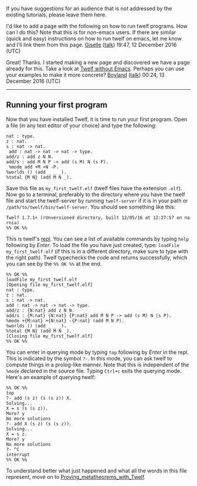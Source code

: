If you have suggestions for an audience that is not addressed by the existing tutorials, please leave them here.

I'd like to add a page with the following on how to run twelf programs. How can I do this? Note that this is for non-emacs users. If there are similar (quick and easy) instructions on how to run twelf on emacs, let me know and I'll link them from this page. [[User:Giselle|Giselle]] ([[User talk:Giselle|talk]]) 19:47, 12 December 2016 (UTC)

Great!  Thanks.  I started making a new page and discovered we have a page already for this.
Take a look at [[Twelf without Emacs]].  Perhaps you can use your examples to make it
more concrete? [[User:Boyland|Boyland]] ([[User talk:Boyland|talk]]) 00:24, 13 December 2016 (UTC)

----

== Running your first program ==

Now that you have installed Twelf, it is time to run your first program. Open a file (in any text editor of your choice) and type the following:

 nat : type.
 z : nat.
 s : nat -> nat. <br>
 add : nat -> nat -> nat -> type.
 add/z : add z N N.
 add/s : add M N P -> add (s M) N (s P). <br>
 %mode add +M +N -P.
 %worlds () (add _ _ _).
 %total {M N} (add M N _).

Save this file as <code>my_first_twelf.elf</code> (twelf files have the extension <code>.elf</code>). Now go to a terminal, preferably to the directory where you have the twelf file and start the twelf-server by running <code>twelf-server</code> if it is in your path or <code>/path/to/twelf/bin/twelf-server</code>. You should see something like this:

 Twelf 1.7.1+ (rUnversioned directory, built 12/05/16 at 12:27:57 on narnia)
 %% OK %%

This is twelf's [https://en.wikipedia.org/wiki/Read%E2%80%93eval%E2%80%93print_loop repl]. You can see a list of available commands by typing <code>help</code> following by ''Enter''. To load the file you have just created, type: <code>loadFile my_first_twelf.elf</code> (if this is in a different directory, make sure to type with the right path). Twelf typechecks the code and returns successfully, which you can see by the <code>%% OK %%</code> at the end.

 %% OK %%
 loadFile my_first_twelf.elf
 [Opening file my_first_twelf.elf]
 nat : type.
 z : nat.
 s : nat -> nat.
 add : nat -> nat -> nat -> type.
 add/z : {N:nat} add z N N.
 add/s : {M:nat} {N:nat} {P:nat} add M N P -> add (s M) N (s P).
 %mode +{M:nat} +{N:nat} -{P:nat} (add M N P).
 %worlds () (add _ _ _).
 %total {M N} (add M N _).
 [Closing file my_first_twelf.elf]
 %% OK %%

You can enter in querying mode by typing <code>top</code> following by ''Enter'' in the repl. This is indicated by the symbol <code>?-</code>. In this mode, you can ask twelf to compute things in a prolog-like manner. Note that this is independent of the <code>%mode</code> declared in the source file. Typing <code>Ctrl+c</code> exits the querying mode. Here's an example of querying twelf:

 %% OK %%
 top
 ?- add (s z) (s (s z)) X.
 Solving...
 X = s (s (s z)).
 More? y
 No more solutions
 ?- add X (s z) (s (s z)).
 Solving...
 X = s z.
 More? y
 No more solutions
 ?- ^C
 interrupt
 %% OK %%

To understand better what just happened and what all the words in this file represent, move on to [[Proving_metatheorems_with_Twelf]].